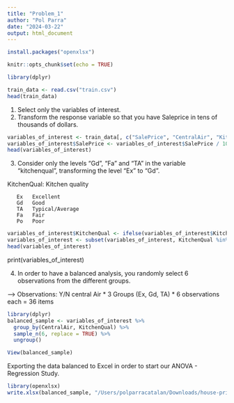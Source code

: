 ```yaml
---
title: "Problem_1"
author: "Pol Parra"
date: "2024-03-22"
output: html_document
---
```




```r
install.packages("openxlsx")
```


```r
knitr::opts_chunk$set(echo = TRUE)
```


```r
library(dplyr)
```


```r
train_data <- read.csv("train.csv")
head(train_data)
```

1. Select only the variables of interest.
2. Transform the response variable so that you have Saleprice in  tens of thousands of dollars.
     
```r
variables_of_interest <- train_data[, c("SalePrice", "CentralAir", "KitchenQual")]
variables_of_interest$SalePrice <- variables_of_interest$SalePrice / 10000
head(variables_of_interest)
```


3. Consider only the levels "Gd", "Fa" and "TA" in the variable "kitchenqual", transforming the level "Ex" to "Gd".

KitchenQual: Kitchen quality

       Ex	Excellent
       Gd	Good
       TA	Typical/Average
       Fa	Fair
       Po	Poor

```r
variables_of_interest$KitchenQual <- ifelse(variables_of_interest$KitchenQual == "Ex", "Gd", variables_of_interest$KitchenQual)
variables_of_interest <- subset(variables_of_interest, KitchenQual %in% c("Gd", "Fa", "TA"))
head(variables_of_interest)
```

print(variables_of_interest)



4. In order to have a balanced analysis, you randomly select 6 observations from the different groups.

--> Observations: Y/N central Air * 3 Groups (Ex, Gd, TA) * 6 observations each = 36 items




```r
library(dplyr)
balanced_sample <- variables_of_interest %>%
  group_by(CentralAir, KitchenQual) %>%
  sample_n(6, replace = TRUE) %>% 
  ungroup() 

View(balanced_sample)
```


Exporting the data balanced to Excel in order to start our ANOVA - Regression Study.

```r
library(openxlsx)
write.xlsx(balanced_sample, "/Users/polparracatalan/Downloads/house-prices-advanced-regression-techniques/balanced_sample.xlsx")
```










